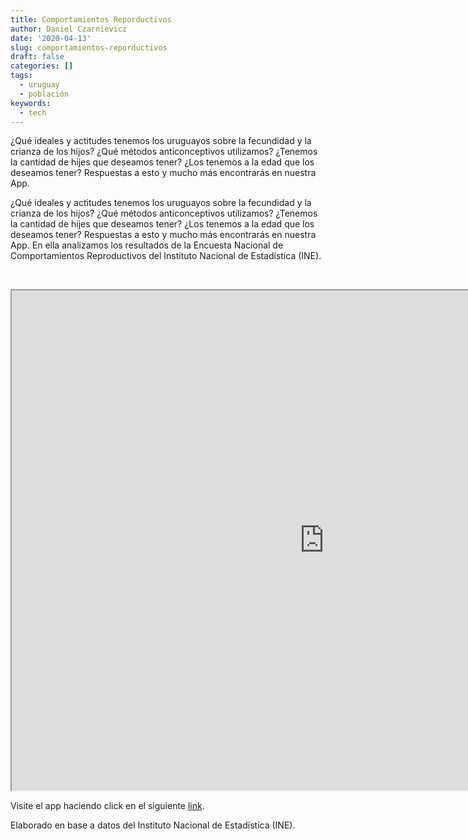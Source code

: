 ```yaml
---
title: Comportamientos Reporductivos
author: Daniel Czarnievicz
date: '2020-04-13'
slug: comportamientos-reporductivos
draft: false
categories: []
tags:
  - uruguay
  - población
keywords:
  - tech
---
```


¿Qué ideales y actitudes tenemos los uruguayos sobre la fecundidad y la crianza de los hijos? ¿Qué métodos anticonceptivos utilizamos? ¿Tenemos la cantidad de hijes que deseamos tener? ¿Los tenemos a la edad que los deseamos tener? Respuestas a esto y mucho más encontrarás en nuestra App.

<!--more-->

¿Qué ideales y actitudes tenemos los uruguayos sobre la fecundidad y la crianza de los hijos? ¿Qué métodos anticonceptivos utilizamos? ¿Tenemos la cantidad de hijes que deseamos tener? ¿Los tenemos a la edad que los deseamos tener? Respuestas a esto y mucho más encontrarás en nuestra App. En ella analizamos los resultados de la Encuesta Nacional de Comportamientos Reproductivos del Instituto Nacional de Estadística (INE).

<br>

<iframe src="https://daczarne.shinyapps.io/AppENCoR/" style="height:800px; width:1000px;" allowfullscreen></iframe>

Visite el app haciendo click en el siguiente [link](https://daczarne.shinyapps.io/AppENCoR/).

Elaborado en base a datos del Instituto Nacional de Estadística (INE).
